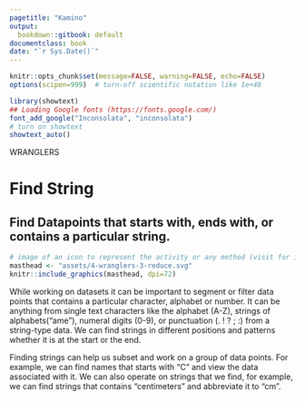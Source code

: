 ```yaml
---
pagetitle: "Kamino"
output:
  bookdown::gitbook: default
documentclass: book
date: "`r Sys.Date()`"
---
```



```r

knitr::opts_chunk$set(message=FALSE, warning=FALSE, echo=FALSE)
options(scipen=999)  # turn-off scientific notation like 1e+48

library(showtext)
## Loading Google fonts (https://fonts.google.com/)
font_add_google("Inconsolata", "inconsolata")
# turn on showtext
showtext_auto()

```

WRANGLERS


# Find String
## Find Datapoints that starts with, ends with, or contains a particular string.


```r

# image of an icon to represent the activity or any method (visit for icon https://thenounproject.com/search/?q=attribute&i=4326168)
masthead <- "assets/4-wranglers-3-reduce.svg"
knitr::include_graphics(masthead, dpi=72)

```

While working on datasets it can be important to segment or filter data points that contains a particular character, alphabet or number. It can be anything from single text characters like the alphabet (A-Z), strings of alphabets("ame"), numeral digits (0-9), or punctuation (. ! ? ; :) from a string-type data. We can find strings in different positions and patterns whether it is at the start or the end. 

Finding strings can help us subset and work on a group of data points. For example, we can find names that starts with "C" and view the data associated with it. We can also operate on strings that we find, for example, we can find strings that contains "centimeters" and abbreviate it to "cm". 
